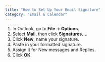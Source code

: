 ```yaml
---
title: "How to Set Up Your Email Signature"
category: "Email & Calendar"
---
```


1. In Outlook, go to **File → Options**.
2. Select **Mail**, then click **Signatures…**.
3. Click **New**, name your signature.
4. Paste in your formatted signature.
5. Assign it for New messages and Replies.
6. Click **OK**.
